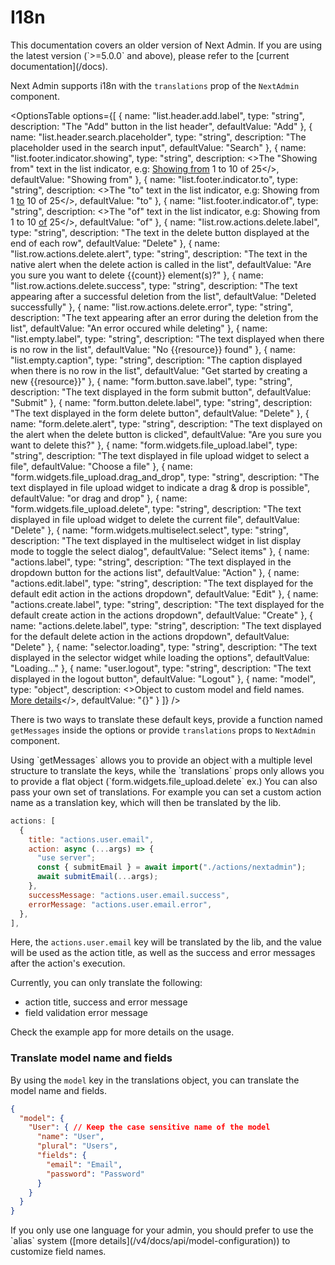 
# I18n
<Callout type="default">
  This documentation covers an older version of Next Admin. If you are using the
  latest version (`>=5.0.0` and above), please refer to the [current
  documentation](/docs).
</Callout>


Next Admin supports i18n with the `translations` prop of the `NextAdmin` component.


<OptionsTable 
  options={[
    {
      name: "list.header.add.label",
      type: "string",
      description: "The \"Add\" button in the list header",
      defaultValue: "Add"
    },
    {
      name: "list.header.search.placeholder",
      type: "string",
      description: "The placeholder used in the search input",
      defaultValue: "Search"
    },
    {
      name: "list.footer.indicator.showing",
      type: "string",
      description: <>The "Showing from" text in the list indicator, e.g: <u>Showing from</u> 1 to 10 of 25</>,
      defaultValue: "Showing from"
    },
    {
      name: "list.footer.indicator.to",
      type: "string",
      description: <>The "to" text in the list indicator, e.g: Showing from 1 <u>to</u> 10 of 25</>,
      defaultValue: "to"
    },
    {
      name: "list.footer.indicator.of",
      type: "string",
      description: <>The "of" text in the list indicator, e.g: Showing from 1 to 10 <u>of</u> 25</>,
      defaultValue: "of"
    },
    {
      name: "list.row.actions.delete.label",
      type: "string",
      description: "The text in the delete button displayed at the end of each row",
      defaultValue: "Delete"
    },
    {
      name: "list.row.actions.delete.alert",
      type: "string",
      description: "The text in the native alert when the delete action is called in the list",
      defaultValue: "Are you sure you want to delete {{count}} element(s)?"
    },
    {
      name: "list.row.actions.delete.success",
      type: "string",
      description: "The text appearing after a successful deletion from the list",
      defaultValue: "Deleted successfully"
    },
    {
      name: "list.row.actions.delete.error",
      type: "string",
      description: "The text appearing after an error during the deletion from the list",
      defaultValue: "An error occured while deleting"
    },
    {
      name: "list.empty.label",
      type: "string",
      description: "The text displayed when there is no row in the list",
      defaultValue: "No {{resource}} found"
    },
    {
      name: "list.empty.caption",
      type: "string",
      description: "The caption displayed when there is no row in the list",
      defaultValue: "Get started by creating a new {{resource}}"
    },
    {
      name: "form.button.save.label",
      type: "string",
      description: "The text displayed in the form submit button",
      defaultValue: "Submit"
    },
    {
      name: "form.button.delete.label",
      type: "string",
      description: "The text displayed in the form delete button",
      defaultValue: "Delete"
    },
    {
      name: "form.delete.alert",
      type: "string",
      description: "The text displayed on the alert when the delete button is clicked",
      defaultValue: "Are you sure you want to delete this?"
    },
    {
      name: "form.widgets.file_upload.label",
      type: "string",
      description: "The text displayed in file upload widget to select a file",
      defaultValue: "Choose a file"
    },
    {
      name: "form.widgets.file_upload.drag_and_drop",
      type: "string",
      description: "The text displayed in file upload widget to indicate a drag & drop is possible",
      defaultValue: "or drag and drop"
    },
    {
      name: "form.widgets.file_upload.delete",
      type: "string",
      description: "The text displayed in file upload widget to delete the current file",
      defaultValue: "Delete"
    },
    {
      name: "form.widgets.multiselect.select",
      type: "string",
      description: "The text displayed in the multiselect widget in list display mode to toggle the select dialog",
      defaultValue: "Select items"
    },
    {
      name: "actions.label",
      type: "string",
      description: "The text displayed in the dropdown button for the actions list",
      defaultValue: "Action"
    },
    {
      name: "actions.edit.label",
      type: "string",
      description: "The text displayed for the default edit action in the actions dropdown",
      defaultValue: "Edit"
    },
    {
      name: "actions.create.label",
      type: "string",
      description: "The text displayed for the default create action in the actions dropdown",
      defaultValue: "Create"
    },
    {
      name: "actions.delete.label",
      type: "string",
      description: "The text displayed for the default delete action in the actions dropdown",
      defaultValue: "Delete"
    },
    {
      name: "selector.loading",
      type: "string",
      description: "The text displayed in the selector widget while loading the options",
      defaultValue: "Loading..."
    },
    {
      name: "user.logout",
      type: "string",
      description: "The text displayed in the logout button",
      defaultValue: "Logout"
    },
    {
      name: "model",
      type: "object",
      description: <>Object to custom model and field names. <a href="#translate-model-name-and-fields">More details</a></>,
      defaultValue: "{}"
    }
  ]}
/>

There is two ways to translate these default keys, provide a function named `getMessages` inside the options or provide `translations` props to `NextAdmin` component.

<Callout type="info">
  Using `getMessages` allows you to provide an object with a multiple level structure to translate the keys, while the `translations` props only allows you to provide a flat object (`form.widgets.file_upload.delete` ex.)
</Callout>
You can also pass your own set of translations. For example you can set a custom action name as a translation key, which will then be translated by the lib.

```js
actions: [
  {
    title: "actions.user.email",
    action: async (...args) => {
      "use server";
      const { submitEmail } = await import("./actions/nextadmin");
      await submitEmail(...args);
    },
    successMessage: "actions.user.email.success",
    errorMessage: "actions.user.email.error",
  },
],
```

Here, the `actions.user.email` key will be translated by the lib, and the value will be used as the action title, as well as the success and error messages after the action's execution.

Currently, you can only translate the following:

- action title, success and error message
- field validation error message

Check the example app for more details on the usage.

### Translate model name and fields

By using the `model` key in the translations object, you can translate the model name and fields.

```json
{
  "model": {
    "User": { // Keep the case sensitive name of the model
      "name": "User",
      "plural": "Users",
      "fields": {
        "email": "Email",
        "password": "Password"
      }
    }
  }
}
```

<Callout type="info">
  If you only use one language for your admin, you should prefer to use the `alias` system ([more details](/v4/docs/api/model-configuration)) to customize field names.
</Callout>